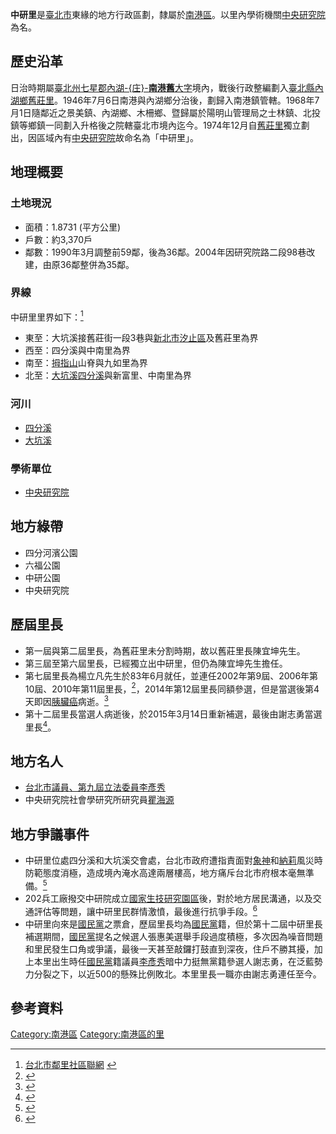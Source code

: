 '''中研里'''是[[臺北市|臺北市]]東緣的地方行政區劃，隸屬於[[南港區|南港區]]。以里內學術機關[[中央研究院|中央研究院]]為名。

==歷史沿革==
日治時期屬[[臺北州|臺北州]][[七星郡|七星郡]][[內湖庄|內湖-{庄}-]]'''[[南港舊|南港舊]]'''[[大字|大字]]境內，戰後行政整編劃入[[臺北縣|臺北縣]][[內湖鄉|內湖鄉]][[舊莊里|舊莊里]]。1946年7月6日南港與內湖鄉分治後，劃歸入南港鎮管轄。1968年7月1日隨鄰近之景美鎮、內湖鄉、木柵鄉、暨歸屬於陽明山管理局之士林鎮、北投鎮等鄉鎮一同劃入升格後之院轄臺北市境內迄今。1974年12月自[[舊莊里|舊莊里]]獨立劃出，因區域內有[[中央研究院|中央研究院]]故命名為「中研里」。

==地理概要==
===土地現況===
*面積：1.8731 (平方公里) 
*戶數：約3,370戶
*鄰數：1990年3月調整前59鄰，後為36鄰。2004年因研究院路二段98巷改建，由原36鄰整併為35鄰。

===界線===
中研里里界如下：<ref>[http://163.29.36.87/cgi-bin/SM_theme?page=4379651f 台北市鄰里社區聯網] {{webarchive|url=https://archive.is/20150319143755/http://163.29.36.87/cgi-bin/SM_theme?page=4379651f |date=2015-03-19 }}</ref>
*東至：大坑溪接舊莊街一段3巷與[[新北市|新北市]][[汐止區|汐止區]]及舊莊里為界
*西至：四分溪與中南里為界 
*南至：[[拇指山|拇指山]]山脊與九如里為界 
*北至：[[大坑溪|大坑溪]][[四分溪|四分溪]]與新富里、中南里為界

===河川===
*[[四分溪|四分溪]]
*[[大坑溪|大坑溪]]

===學術單位===
*[[中央研究院|中央研究院]]

==地方綠帶==
*四分河濱公園
*六福公園
*中研公園
*中央研究院

==歷屆里長==
*第一屆與第二屆里長，為舊莊里未分割時期，故以舊莊里長陳宜坤先生。
*第三屆至第六屆里長，已經獨立出中研里，但仍為陳宜坤先生擔任。
*第七屆里長為楊立凡先生於83年6月就任，並連任2002年第9屆、2006年第10屆、2010年第11屆里長，<ref>{{Cite web |url=http://db.cec.gov.tw/histQuery.jsp?voteCode=20101101V1B3&qryType=ctks&prvCode=01&cityCode=000&deptCode=004&liCode=0137 |title=99年直轄市里長選舉 南港區候選人得票數 |accessdate=2015-03-19 |archive-date=2015-04-02 |archive-url=https://web.archive.org/web/20150402161909/http://db.cec.gov.tw/histQuery.jsp?voteCode=20101101V1B3&qryType=ctks&prvCode=01&cityCode=000&deptCode=004&liCode=0137 |dead-url=no }}</ref>，2014年第12屆里長同額參選，但是當選後第4天即因[[胰臟癌|胰臟癌]]病逝。<ref>{{Cite web |url=http://udn.com/news/story/7323/620026 |title=南港中研里長病逝 農曆年後補選 |accessdate=2015-03-19 |archive-date=2015-03-18 |archive-url=https://web.archive.org/web/20150318095137/http://udn.com/news/story/7323/620026 |dead-url=no }}</ref>
*第十二屆里長當選人病逝後，於2015年3月14日重新補選，最後由謝志勇當選里長<ref>{{Cite web |url=http://udn.com/news/story/7323/765744 |title=南港中研里長補選 謝志勇替補 |accessdate=2015-03-19 |archive-date=2015-04-02 |archive-url=https://web.archive.org/web/20150402141119/http://udn.com/news/story/7323/765744 |dead-url=no }}</ref>。

==地方名人==
*[[台北市議員|台北市議員]][[李彥秀|、第九屆立法委員李彥秀]]
*中央研究院社會學研究所研究員[[瞿海源|瞿海源]]

==地方爭議事件==
*中研里位處四分溪和大坑溪交會處，台北市政府遭指責面對[[颱風象神_(2000年)|象神]]和[[颱風納莉_(2001年)|納莉]]風災時防範態度消極，造成境內淹水高達兩層樓高，地方痛斥台北市府根本毫無準備。<ref>{{Cite web |url=http://news.tvbs.com.tw/entry/476922 |title=南港淹水里長罵：馬英九只想選總統 |accessdate=2015-03-19 |archive-date=2019-02-20 |archive-url=https://web.archive.org/web/20190220214411/https://news.tvbs.com.tw/entry/476922 |dead-url=no }}</ref>
*202兵工廠撥交中研院成立[[國家生技研究園區|國家生技研究園區]]後，對於地方居民溝通，以及交通評估等問題，讓中研里民群情激憤，最後進行抗爭手段。<ref>{{Cite web |url=http://udn.com/NEWS/DOMESTIC/DOM2/8441682.shtml |title=生技園區整地 凌晨大卡車進出…里民火大 |accessdate=2015-03-19 |archive-date=2014-01-22 |archive-url=https://web.archive.org/web/20140122020618/http://udn.com/NEWS/DOMESTIC/DOM2/8441682.shtml |dead-url=no }}</ref>
*中研里向來是[[國民黨|國民黨]]之票倉，歷屆里長均為[[國民黨|國民黨]]籍，但於第十二屆中研里長補選期間，[[國民黨|國民黨]]提名之候選人張惠美選舉手段過度積極，多次因為噪音問題和里民發生口角或爭議，最後一天甚至敲鑼打鼓直到深夜，住戶不勝其擾，加上本里出生時任[[國民黨|國民黨]]籍議員[[李彥秀|李彥秀]]暗中力挺無黨籍參選人謝志勇，在泛藍勢力分裂之下，以近500的懸殊比例敗北。本里里長一職亦由謝志勇連任至今。

==參考資料==
{{reflist}}

{{模板:臺北市南港區 里}}

[[Category:南港區|Category:南港區]]
[[Category:南港區的里|Category:南港區的里]]